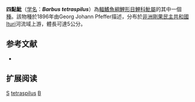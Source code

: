 {{Speciesbox 
| taxon = Barbus tetraspilus
| status = DD
| status_system = IUCN3.1
| authority = [[Pfeffer|Pfeffer]], 1896
| synonyms =  
}}

'''四點魮'''（[[学名|学名]]：'''''Barbus tetraspilus'''''）為[[輻鰭魚綱|輻鰭魚綱]][[鯉形目|鯉形目]][[鯉科|鯉科]][[魮屬|魮屬]]的其中一個[[種|種]]。該物種於1896年由Georg Johann Pfeffer描述，分布於[[非洲|非洲]][[剛果民主共和國|剛果民主共和國]]Ituri河流域上游，體長可達5公分。

== 参考文献 ==
*{{FishBase_species|genus=Barbus|species=tetraspilus|year=2011|month=12}}

== 扩展阅读 ==
{{refbegin}}
{{wikispecies-inline|Barbus tetraspilus|四點魮}}
{{refend}}
{{Taxonbar|from=Q3035857}}

[[Category:IUCN红色名录数据缺乏物种|S]]
[[Category:魮屬|tetraspilus]]
[[Category:1896年描述的魚類|B]]

{{魚類小作品}}